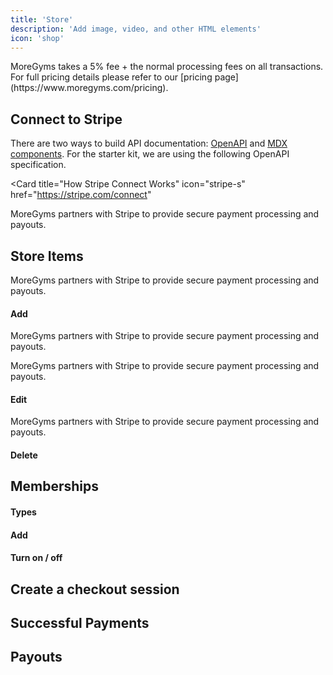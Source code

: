 ```yaml
---
title: 'Store'
description: 'Add image, video, and other HTML elements'
icon: 'shop'
---
```


<Note>
  MoreGyms takes a 5% fee + the normal processing fees on all transactions. For full pricing details please refer to our [pricing page](https://www.moregyms.com/pricing).
</Note>

## Connect to Stripe

There are two ways to build API documentation: [OpenAPI](https://mintlify.com/docs/api-playground/openapi/setup) and [MDX components](https://mintlify.com/docs/api-playground/mdx/configuration). For the starter kit, we are using the following OpenAPI specification.

<Card
  title="How Stripe Connect Works"
  icon="stripe-s"
  href="https://stripe.com/connect"
>
  MoreGyms partners with Stripe to provide secure payment processing and payouts.
</Card>

## Store Items
MoreGyms partners with Stripe to provide secure payment processing and payouts.
#### Add
MoreGyms partners with Stripe to provide secure payment processing and payouts.

MoreGyms partners with Stripe to provide secure payment processing and payouts.
#### Edit
MoreGyms partners with Stripe to provide secure payment processing and payouts.

#### Delete

## Memberships

#### Types

#### Add

#### Turn on / off

## Create a checkout session

## Successful Payments

## Payouts




